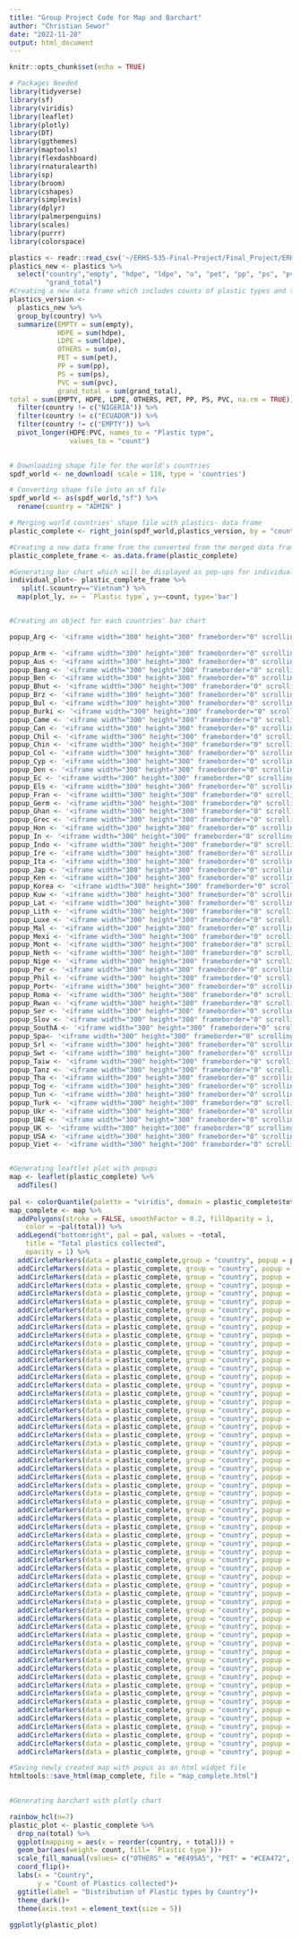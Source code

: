 ```yaml
---
title: "Group Project Code for Map and Barchart"
author: "Christian Sewor"
date: "2022-11-28"
output: html_document
---
```


```r
knitr::opts_chunk$set(echo = TRUE)

# Packages Needed
library(tidyverse)
library(sf)
library(viridis)
library(leaflet)
library(plotly)
library(DT)
library(ggthemes)
library(maptools)
library(flexdashboard)
library(rnaturalearth)
library(sp)
library(broom)
library(cshapes)
library(simplevis)
library(dplyr)
library(palmerpenguins)
library(scales)
library(purrr)
library(colorspace)

```



```r
plastics <- readr::read_csv('~/ERHS-535-Final-Project/Final_Project/ERHS-535-Final-Project/Data/plastics.csv')
plastics_new <- plastics %>% 
  select("country","empty", "hdpe", "ldpe", "o", "pet", "pp", "ps", "pvc",
         "grand_total")
#Creating a new data frame which includes counts of plastic types and the total plastics collected
plastics_version <- 
  plastics_new %>%
  group_by(country) %>%
  summarize(EMPTY = sum(empty),
            HDPE = sum(hdpe),
            LDPE = sum(ldpe),
            OTHERS = sum(o),
            PET = sum(pet),
            PP = sum(pp),
            PS = sum(ps),
            PVC = sum(pvc),
            grand_total = sum(grand_total),
total = sum(EMPTY, HDPE, LDPE, OTHERS, PET, PP, PS, PVC, na.rm = TRUE)) %>% 
  filter(country != c("NIGERIA")) %>% 
  filter(country != c("ECUADOR")) %>% 
  filter(country != c("EMPTY")) %>% 
  pivot_longer(HDPE:PVC, names_to = "Plastic type",
               values_to = "count")
  
```




```r
# Downloading shape file for the world's countries
spdf_world <- ne_download( scale = 110, type = 'countries')

# Converting shape file into an sf file
spdf_world <- as(spdf_world,"sf") %>% 
  rename(country = "ADMIN" )

# Merging world countries' shape file with plastics- data frame
plastic_complete <- right_join(spdf_world,plastics_version, by = "country")

```


```r
#Creating a new data frame from the converted from the merged data frame 
plastic_complete_frame <- as.data.frame(plastic_complete) 

#Generating bar chart which will be displayed as pop-ups for individual countries and exporting them as html files
individual_plot<- plastic_complete_frame %>%
   split(.$country=="Vietnam") %>%
  map(plot_ly, x= ~ `Plastic type`, y=~count, type='bar') 


#Creating an object for each countries' bar chart

popup_Arg <- '<iframe width="300" height="300" frameborder="0" scrolling="no" src="file:///Users/christiansewor/ERHS-535-Final-Project/Final_Project/ERHS-535-Final-Project/Plotly%20Graphs/Argentina.html"></iframe>'

popup_Arm <- '<iframe width="300" height="300" frameborder="0" scrolling="no" src="file:///Users/christiansewor/ERHS-535-Final-Project/Final_Project/ERHS-535-Final-Project/Plotly%20Graphs/Armenia.html"></iframe>'
popup_Aus <- '<iframe width="300" height="300" frameborder="0" scrolling="no" src="file:///Users/christiansewor/ERHS-535-Final-Project/Final_Project/ERHS-535-Final-Project/Plotly%20Graphs/Australia.html"></iframe>'
popup_Bang <- '<iframe width="300" height="300" frameborder="0" scrolling="no" src="file:///Users/christiansewor/ERHS-535-Final-Project/Final_Project/ERHS-535-Final-Project/Plotly%20Graphs/Bangladesh.html"></iframe>'
popup_Ben <- '<iframe width="300" height="300" frameborder="0" scrolling="no" src="file:///Users/christiansewor/ERHS-535-Final-Project/Final_Project/ERHS-535-Final-Project/Plotly%20Graphs/Benin.html"></iframe>'
popup_Bhut <- '<iframe width="300" height="300" frameborder="0" scrolling="no" src="file:///Users/christiansewor/ERHS-535-Final-Project/Final_Project/ERHS-535-Final-Project/Plotly%20Graphs/Bhutan.html"></iframe>'
popup_Brz <- '<iframe width="300" height="300" frameborder="0" scrolling="no" src="file:///Users/christiansewor/ERHS-535-Final-Project/Final_Project/ERHS-535-Final-Project/Plotly%20Graphs/Brazil.html"></iframe>'
popup_Bul <- '<iframe width="300" height="300" frameborder="0" scrolling="no" src="file:///Users/christiansewor/ERHS-535-Final-Project/Final_Project/ERHS-535-Final-Project/Plotly%20Graphs/Bulgaria.html"></iframe>'
popup_Burki <- '<iframe width="300" height="300" frameborder="0" scrolling="no" src="file:///Users/christiansewor/ERHS-535-Final-Project/Final_Project/ERHS-535-Final-Project/Plotly%20Graphs/Burkina Faso.html"></iframe>'
popup_Came <- '<iframe width="300" height="300" frameborder="0" scrolling="no" src="file:///Users/christiansewor/ERHS-535-Final-Project/Final_Project/ERHS-535-Final-Project/Plotly%20Graphs/Cameroon.html"></iframe>'
popup_Can <- '<iframe width="300" height="300" frameborder="0" scrolling="no" src="file:///Users/christiansewor/ERHS-535-Final-Project/Final_Project/ERHS-535-Final-Project/Plotly%20Graphs/Canada.html"></iframe>'
popup_Chil <- '<iframe width="300" height="300" frameborder="0" scrolling="no" src="file:///Users/christiansewor/ERHS-535-Final-Project/Final_Project/ERHS-535-Final-Project/Plotly%20Graphs/Chile.html"></iframe>'
popup_Chin <- '<iframe width="300" height="300" frameborder="0" scrolling="no" src="file:///Users/christiansewor/ERHS-535-Final-Project/Final_Project/ERHS-535-Final-Project/Plotly%20Graphs/China.html"></iframe>'
popup_Col <- '<iframe width="300" height="300" frameborder="0" scrolling="no" src="file:///Users/christiansewor/ERHS-535-Final-Project/Final_Project/ERHS-535-Final-Project/Plotly%20Graphs/Colombia.html"></iframe>'
popup_Cyp <- '<iframe width="300" height="300" frameborder="0" scrolling="no" src="file:///Users/christiansewor/ERHS-535-Final-Project/Final_Project/ERHS-535-Final-Project/Plotly%20Graphs/Cyprus.html"></iframe>'
popup_Den <- '<iframe width="300" height="300" frameborder="0" scrolling="no" src="file:///Users/christiansewor/ERHS-535-Final-Project/Final_Project/ERHS-535-Final-Project/Plotly%20Graphs/Denmark.html"></iframe>'
popup_Ec <- '<iframe width="300" height="300" frameborder="0" scrolling="no" src="file:///Users/christiansewor/ERHS-535-Final-Project/Final_Project/ERHS-535-Final-Project/Plotly%20Graphs/Ecuador.html"></iframe>'
popup_Els <- '<iframe width="300" height="300" frameborder="0" scrolling="no" src="file:///Users/christiansewor/ERHS-535-Final-Project/Final_Project/ERHS-535-Final-Project/Plotly%20Graphs/El Savador.html"></iframe>'
popup_Fran <- '<iframe width="300" height="300" frameborder="0" scrolling="no" src="file:///Users/christiansewor/ERHS-535-Final-Project/Final_Project/ERHS-535-Final-Project/Plotly%20Graphs/France.html"></iframe>'
popup_Germ <- '<iframe width="300" height="300" frameborder="0" scrolling="no" src="file:///Users/christiansewor/ERHS-535-Final-Project/Final_Project/ERHS-535-Final-Project/Plotly%20Graphs/Germany.html"></iframe>'
popup_Ghan <- '<iframe width="300" height="300" frameborder="0" scrolling="no" src="file:///Users/christiansewor/ERHS-535-Final-Project/Final_Project/ERHS-535-Final-Project/Plotly%20Graphs/Ghana.html"></iframe>'
popup_Grec <- '<iframe width="300" height="300" frameborder="0" scrolling="no" src="file:///Users/christiansewor/ERHS-535-Final-Project/Final_Project/ERHS-535-Final-Project/Plotly%20Graphs/Greece.html"></iframe>'
popup_Hon <- '<iframe width="300" height="300" frameborder="0" scrolling="no" src="file:///Users/christiansewor/ERHS-535-Final-Project/Final_Project/ERHS-535-Final-Project/Plotly%20Graphs/Honduras.html"></iframe>'
popup_In <- '<iframe width="300" height="300" frameborder="0" scrolling="no" src="file:///Users/christiansewor/ERHS-535-Final-Project/Final_Project/ERHS-535-Final-Project/Plotly%20Graphs/India.html"></iframe>'
popup_Indo <- '<iframe width="300" height="300" frameborder="0" scrolling="no" src="file:///Users/christiansewor/ERHS-535-Final-Project/Final_Project/ERHS-535-Final-Project/Plotly%20Graphs/Indonesia.html"></iframe>'
popup_Ire <- '<iframe width="300" height="300" frameborder="0" scrolling="no" src="file:///Users/christiansewor/ERHS-535-Final-Project/Final_Project/ERHS-535-Final-Project/Plotly%20Graphs/Ireland.html"></iframe>'
popup_Ita <- '<iframe width="300" height="300" frameborder="0" scrolling="no" src="file:///Users/christiansewor/ERHS-535-Final-Project/Final_Project/ERHS-535-Final-Project/Plotly%20Graphs/Italy.html"></iframe>'
popup_Jap <- '<iframe width="300" height="300" frameborder="0" scrolling="no" src="file:///Users/christiansewor/ERHS-535-Final-Project/Final_Project/ERHS-535-Final-Project/Plotly%20Graphs/Japan.html"></iframe>'
popup_Ken <- '<iframe width="300" height="300" frameborder="0" scrolling="no" src="file:///Users/christiansewor/ERHS-535-Final-Project/Final_Project/ERHS-535-Final-Project/Plotly%20Graphs/Kenya.html"></iframe>'
popup_Korea <- '<iframe width="300" height="300" frameborder="0" scrolling="no" src="file:///Users/christiansewor/ERHS-535-Final-Project/Final_Project/ERHS-535-Final-Project/Plotly%20Graphs/Korea.html"></iframe>'
popup_Kuw <- '<iframe width="300" height="300" frameborder="0" scrolling="no" src="file:///Users/christiansewor/ERHS-535-Final-Project/Final_Project/ERHS-535-Final-Project/Plotly%20Graphs/Kuwait.html"></iframe>'
popup_Lat <- '<iframe width="300" height="300" frameborder="0" scrolling="no" src="file:///Users/christiansewor/ERHS-535-Final-Project/Final_Project/ERHS-535-Final-Project/Plotly%20Graphs/Latvia.html"></iframe>'
popup_Lith <- '<iframe width="300" height="300" frameborder="0" scrolling="no" src="file:///Users/christiansewor/ERHS-535-Final-Project/Final_Project/ERHS-535-Final-Project/Plotly%20Graphs/Lithuania.html"></iframe>'
popup_Luxe <- '<iframe width="300" height="300" frameborder="0" scrolling="no" src="file:///Users/christiansewor/ERHS-535-Final-Project/Final_Project/ERHS-535-Final-Project/Plotly%20Graphs/Luxembourg.html"></iframe>'
popup_Mal <- '<iframe width="300" height="300" frameborder="0" scrolling="no" src="file:///Users/christiansewor/ERHS-535-Final-Project/Final_Project/ERHS-535-Final-Project/Plotly%20Graphs/Malaysia.html"></iframe>'
popup_Mexi <- '<iframe width="300" height="300" frameborder="0" scrolling="no" src="file:///Users/christiansewor/ERHS-535-Final-Project/Final_Project/ERHS-535-Final-Project/Plotly%20Graphs/Mexico.html"></iframe>'
popup_Mont <- '<iframe width="300" height="300" frameborder="0" scrolling="no" src="file:///Users/christiansewor/ERHS-535-Final-Project/Final_Project/ERHS-535-Final-Project/Plotly%20Graphs/Montenegro.html"></iframe>'
popup_Neth <- '<iframe width="300" height="300" frameborder="0" scrolling="no" src="file:///Users/christiansewor/ERHS-535-Final-Project/Final_Project/ERHS-535-Final-Project/Plotly%20Graphs/Netherlands.html"></iframe>'
popup_Nige <- '<iframe width="300" height="300" frameborder="0" scrolling="no" src="file:///Users/christiansewor/ERHS-535-Final-Project/Final_Project/ERHS-535-Final-Project/Plotly%20Graphs/Nigeria.html"></iframe>'
popup_Per <- '<iframe width="300" height="300" frameborder="0" scrolling="no" src="file:///Users/christiansewor/ERHS-535-Final-Project/Final_Project/ERHS-535-Final-Project/Plotly%20Graphs/Peru.html"></iframe>'
popup_Phil <- '<iframe width="300" height="300" frameborder="0" scrolling="no" src="file:///Users/christiansewor/ERHS-535-Final-Project/Final_Project/ERHS-535-Final-Project/Plotly%20Graphs/Philippines.html"></iframe>'
popup_Port<- '<iframe width="300" height="300" frameborder="0" scrolling="no" src="file:///Users/christiansewor/ERHS-535-Final-Project/Final_Project/ERHS-535-Final-Project/Plotly%20Graphs/Portugal.html"></iframe>'
popup_Roma <- '<iframe width="300" height="300" frameborder="0" scrolling="no" src="file:///Users/christiansewor/ERHS-535-Final-Project/Final_Project/ERHS-535-Final-Project/Plotly%20Graphs/Romania.html"></iframe>'
popup_Rwan <- '<iframe width="300" height="300" frameborder="0" scrolling="no" src="file:///Users/christiansewor/ERHS-535-Final-Project/Final_Project/ERHS-535-Final-Project/Plotly%20Graphs/Rwanda.html"></iframe>'
popup_Ser <- '<iframe width="300" height="300" frameborder="0" scrolling="no" src="file:///Users/christiansewor/ERHS-535-Final-Project/Final_Project/ERHS-535-Final-Project/Plotly%20Graphs/Serbia.html"></iframe>'
popup_Slov <- '<iframe width="300" height="300" frameborder="0" scrolling="no" src="file:///Users/christiansewor/ERHS-535-Final-Project/Final_Project/ERHS-535-Final-Project/Plotly%20Graphs/Slovenia.html"></iframe>'
popup_SouthA <- '<iframe width="300" height="300" frameborder="0" scrolling="no" src="file:///Users/christiansewor/ERHS-535-Final-Project/Final_Project/ERHS-535-Final-Project/Plotly%20Graphs/South Africa.html"></iframe>'
popup_Spa<- '<iframe width="300" height="300" frameborder="0" scrolling="no" src="file:///Users/christiansewor/ERHS-535-Final-Project/Final_Project/ERHS-535-Final-Project/Plotly%20Graphs/Spain.html"></iframe>'
popup_Srl <- '<iframe width="300" height="300" frameborder="0" scrolling="no" src="file:///Users/christiansewor/ERHS-535-Final-Project/Final_Project/ERHS-535-Final-Project/Plotly%20Graphs/Sri Lanka.html"></iframe>'
popup_Swt <- '<iframe width="300" height="300" frameborder="0" scrolling="no" src="file:///Users/christiansewor/ERHS-535-Final-Project/Final_Project/ERHS-535-Final-Project/Plotly%20Graphs/Switzerland.html"></iframe>'
popup_Taiw <- '<iframe width="300" height="300" frameborder="0" scrolling="no" src="file:///Users/christiansewor/ERHS-535-Final-Project/Final_Project/ERHS-535-Final-Project/Plotly%20Graphs/Taiwan_Republic of China(ROC).html"></iframe>'
popup_Tanz <- '<iframe width="300" height="300" frameborder="0" scrolling="no" src="file:///Users/christiansewor/ERHS-535-Final-Project/Final_Project/ERHS-535-Final-Project/Plotly%20Graphs/Tanzania.html"></iframe>'
popup_Tha <- '<iframe width="300" height="300" frameborder="0" scrolling="no" src="file:///Users/christiansewor/ERHS-535-Final-Project/Final_Project/ERHS-535-Final-Project/Plotly%20Graphs/Thailand.html"></iframe>'
popup_Tog <- '<iframe width="300" height="300" frameborder="0" scrolling="no" src="file:///Users/christiansewor/ERHS-535-Final-Project/Final_Project/ERHS-535-Final-Project/Plotly%20Graphs/Togo.html"></iframe>'
popup_Tun <- '<iframe width="300" height="300" frameborder="0" scrolling="no" src="file:///Users/christiansewor/ERHS-535-Final-Project/Final_Project/ERHS-535-Final-Project/Plotly%20Graphs/Tunisia.html"></iframe>'
popup_Turk <- '<iframe width="300" height="300" frameborder="0" scrolling="no" src="file:///Users/christiansewor/ERHS-535-Final-Project/Final_Project/ERHS-535-Final-Project/Plotly%20Graphs/Turkey.html"></iframe>'
popup_Ukr <- '<iframe width="300" height="300" frameborder="0" scrolling="no" src="file:///Users/christiansewor/ERHS-535-Final-Project/Final_Project/ERHS-535-Final-Project/Plotly%20Graphs/Ukraine.html"></iframe>'
popup_UAE <- '<iframe width="300" height="300" frameborder="0" scrolling="no" src="file:///Users/christiansewor/ERHS-535-Final-Project/Final_Project/ERHS-535-Final-Project/Plotly%20Graphs/United Arab Emirates.html"></iframe>'
popup_UK <- '<iframe width="300" height="300" frameborder="0" scrolling="no" src="file:///Users/christiansewor/ERHS-535-Final-Project/Final_Project/ERHS-535-Final-Project/Plotly%20Graphs/United Kingdom.html"></iframe>'
popup_USA <- '<iframe width="300" height="300" frameborder="0" scrolling="no" src="file:///Users/christiansewor/ERHS-535-Final-Project/Final_Project/ERHS-535-Final-Project/Plotly%20Graphs/United States of America.html"></iframe>'
popup_Viet <- '<iframe width="300" height="300" frameborder="0" scrolling="no" src="file:///Users/christiansewor/ERHS-535-Final-Project/Final_Project/ERHS-535-Final-Project/Plotly%20Graphs/Vietnam.html"></iframe>'


#Generating leaftlet plot with popups
map <- leaflet(plastic_complete) %>% 
  addTiles() 
  
pal <- colorQuantile(palette = "viridis", domain = plastic_complete$total, n = 4)
map_complete <- map %>%
  addPolygons(stroke = FALSE, smoothFactor = 0.2, fillOpacity = 1,
    color = ~pal(total)) %>%
  addLegend("bottomright", pal = pal, values = ~total,
    title = "Total plastics collected",
    opacity = 1) %>% 
  addCircleMarkers(data = plastic_complete,group = "country", popup = popup_Arg, lng = -64.173331 , lat = -33.501159) %>%
  addCircleMarkers(data = plastic_complete, group = "country", popup = popup_Arm, lng= 44.800564, lat = 40.459077)%>%
  addCircleMarkers(data = plastic_complete, group = "country", popup = popup_Aus, lng= 134.049720, lat = -24.129522)%>%
  addCircleMarkers(data = plastic_complete, group = "country", popup = popup_Bang, lng= 89.684963, lat = 24.214956)%>%
  addCircleMarkers(data = plastic_complete, group = "country", popup = popup_Ben, lng= 2.352018, lat = 10.324775)%>%
  addCircleMarkers(data = plastic_complete, group = "country", popup = popup_Bhut, lng= 90.040294, lat = 27.536685)%>%
  addCircleMarkers(data = plastic_complete, group = "country", popup = popup_Brz, lng= -49.559450, lat = -12.098687)%>%
  addCircleMarkers(data = plastic_complete, group = "country", popup = popup_Bul, lng= 25.157090, lat = 42.508785)%>%
  addCircleMarkers(data = plastic_complete, group = "country", popup = popup_Burki, lng= -1.363880, lat = 12.673048)%>%
  addCircleMarkers(data = plastic_complete, group = "country", popup = popup_Came, lng= 12.473488, lat = 4.585041)%>%
  addCircleMarkers(data = plastic_complete, group = "country", popup = popup_Can, lng= -101.910700, lat = 60.324287)%>%
  addCircleMarkers(data = plastic_complete, group = "country", popup = popup_Chil, lng= -72.318871, lat = -38.151771)%>%
  addCircleMarkers(data = plastic_complete, group = "country", popup = popup_Col, lng= 73.174347, lat = 3.373111)%>%
  addCircleMarkers(data = plastic_complete, group = "country", popup = popup_Cyp, lng= 33.084182, lat = 34.913329)%>%
  addCircleMarkers(data = plastic_complete, group = "country", popup = popup_Den, lng= 9.018163, lat = 55.966965)%>%
  addCircleMarkers(data = plastic_complete, group = "country", popup = popup_Ec, lng= -78.188375, lat = -1.259076)%>%
  addCircleMarkers(data = plastic_complete, group = "country", popup = popup_Els, lng= -88.890124, lat = 13.685371)%>%
  addCircleMarkers(data = plastic_complete, group = "country", popup = popup_Fran, lng= 2.552275, lat = 46.696113)%>%
  addCircleMarkers(data = plastic_complete, group = "country", popup = popup_Germ, lng= 9.678348, lat = 50.961733)%>%
  addCircleMarkers(data = plastic_complete, group = "country", popup = popup_Ghan, lng= -1.036941, lat = 7.717639)%>%
  addCircleMarkers(data = plastic_complete, group = "country", popup = popup_Grec, lng= 21.725680, lat = 39.492763)%>%
  addCircleMarkers(data = plastic_complete, group = "country", popup = popup_Hon, lng= -86.887604, lat = 14.794801)%>%
  addCircleMarkers(data = plastic_complete, group = "country", popup = popup_In, lng= 79.358105, lat = 22.686852)%>%
  addCircleMarkers(data = plastic_complete, group = "country", popup = popup_Indo, lng= 101.892949, lat = -0.954404)%>%
  addCircleMarkers(data = plastic_complete, group = "country", popup = popup_Ire, lng= -7.798588, lat = 53.078726)%>%
  addCircleMarkers(data = plastic_complete, group = "country", popup = popup_Ita, lng= 11.076907, lat = 44.732482)%>%
  addCircleMarkers(data = plastic_complete, group = "country", popup = popup_Jap, lng= 138.442170, lat = 36.142538)%>%
  addCircleMarkers(data = plastic_complete, group = "country", popup = popup_Ken, lng= 37.907632, lat = 0.549043)%>%
  addCircleMarkers(data = plastic_complete, group = "country", popup = popup_Korea, lng= 128.1295, lat = 36.38492)%>%
  addCircleMarkers(data = plastic_complete, group = "country", popup = popup_Kuw, lng= 47.313999, lat = 29.413628)%>%
  addCircleMarkers(data = plastic_complete, group = "country", popup = popup_Lat, lng= 25.458723, lat = 57.066872)%>%
  addCircleMarkers(data = plastic_complete, group = "country", popup = popup_Lith, lng= 24.089932, lat = 55.103703)%>%
  addCircleMarkers(data = plastic_complete, group = "country", popup = popup_Luxe, lng= 6.077620, lat = 49.733732)%>%
  addCircleMarkers(data = plastic_complete, group = "country", popup = popup_Mal, lng= 113.837080, lat = 2.528667)%>%
  addCircleMarkers(data = plastic_complete, group = "country", popup = popup_Mexi, lng= -102.289448, lat = 23.919988)%>%
  addCircleMarkers(data = plastic_complete, group = "country", popup = popup_Mont, lng= 19.143727, lat = 42.803101)%>%
  addCircleMarkers(data = plastic_complete, group = "country", popup = popup_Neth, lng= 5.611440, lat = 52.422211)%>%
  addCircleMarkers(data = plastic_complete, group = "country", popup = popup_Nige, lng= 7.503220, lat = 9.439799)%>%
  addCircleMarkers(data = plastic_complete, group = "country", popup = popup_Per, lng= -72.900160, lat = -12.976679)%>%
  addCircleMarkers(data = plastic_complete, group = "country", popup = popup_Phil, lng= 122.465000, lat = 11.198000)%>%
  addCircleMarkers(data = plastic_complete, group = "country", popup = popup_Port, lng= -8.271754, lat = 39.606675)%>%
  addCircleMarkers(data = plastic_complete, group = "country", popup = popup_Roma, lng= 24.972624, lat = 45.733237)%>%
  addCircleMarkers(data = plastic_complete, group = "country", popup = popup_Rwan, lng= 30.103894, lat = -1.897196)%>%
  addCircleMarkers(data = plastic_complete, group = "country", popup = popup_Ser, lng= 20.787989, lat = 44.18992)%>%
  addCircleMarkers(data = plastic_complete, group = "country", popup = popup_Slov, lng= 14.915312, lat = 46.060760)%>%
  addCircleMarkers(data = plastic_complete, group = "country", popup = popup_SouthA, lng= 23.665734, lat = -29.708776)%>%
  addCircleMarkers(data = plastic_complete, group = "country", popup = popup_Spa, lng= -3.464718, lat = 40.090953)%>%
  addCircleMarkers(data = plastic_complete, group = "country", popup = popup_Srl, lng= 80.704823, lat = 7.581097)%>%
  addCircleMarkers(data = plastic_complete, group = "country", popup = popup_Swt, lng= 7.463965, lat = 46.719114)%>%
  addCircleMarkers(data = plastic_complete, group = "country", popup = popup_Taiw, lng= 120.868204, lat = 23.65241)%>%
  addCircleMarkers(data = plastic_complete, group = "country", popup = popup_Tanz, lng= 34.95918, lat = -6.051866)%>%
  addCircleMarkers(data = plastic_complete, group = "country", popup = popup_Tha, lng= 101.073198, lat = 46.696113)%>%
  addCircleMarkers(data = plastic_complete, group = "country", popup = popup_Tog, lng= 1.058113, lat = 8.807220)%>%
  addCircleMarkers(data = plastic_complete, group = "country", popup = popup_Tun, lng= 9.007881, lat = 33.687263)%>%
  addCircleMarkers(data = plastic_complete, group = "country", popup = popup_Turk, lng= 34.508268, lat = 39.345388)%>%
  addCircleMarkers(data = plastic_complete, group = "country", popup = popup_UAE, lng= 54.547256, lat = 23.466285)%>%
  addCircleMarkers(data = plastic_complete, group = "country", popup = popup_UK, lng= -2.116346, lat = 54.402739)%>%
  addCircleMarkers(data = plastic_complete, group = "country", popup = popup_Ukr, lng= 32.140865, lat = 49.724739)%>%
  addCircleMarkers(data = plastic_complete, group = "country", popup = popup_USA, lng= -97.482602, lat = 39.538479)%>%
  addCircleMarkers(data = plastic_complete, group = "country", popup = popup_Viet, lng= 105.387292, lat = 21.71542)

#Saving newly created map with popus as an html widget file
htmltools::save_html(map_complete, file = "map_complete.html")
  
```




```r

#Generating barchart with plotly chart  

rainbow_hcl(n=7)
plastic_plot <- plastic_complete %>% 
  drop_na(total) %>%
  ggplot(mapping = aes(x = reorder(country, + total))) +
  geom_bar(aes(weight= count, fill= `Plastic type`))+
  scale_fill_manual(values= c("OTHERS" = "#E495A5", "PET" = "#CEA472", "LDPE" = "#9CB469", "PP" = "#56BD96", "HDPE" = "#46BAC8", "PS" = "#99A9E2", "PVC"= "#D497D3"))+
  coord_flip()+
  labs(x = "Country", 
       y = "Count of Plastics collected")+
  ggtitle(label = "Distribution of Plastic types by Country")+
  theme_dark()+
  theme(axis.text = element_text(size = 5))
  
ggplotly(plastic_plot)

```